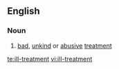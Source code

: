 ==English==
===Noun===
{{en-noun|-}}
# [[bad]], [[unkind]] or [[abusive]] [[treatment]]

[[te:ill-treatment]]
[[vi:ill-treatment]]